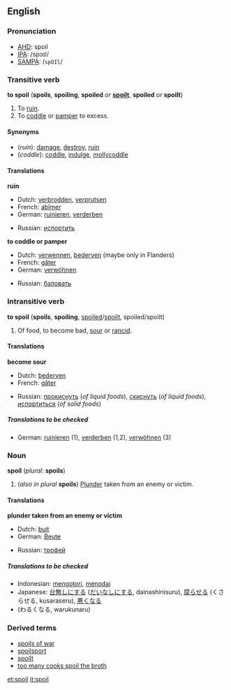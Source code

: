 ==English==
===Pronunciation===
*[[AHD]]: spoil
*[[IPA]]: /spɔɪl/
*[[SAMPA]]: /<tt>spOIl</tt>/

===Transitive verb===
'''to spoil''' ('''spoils''', '''spoiling''', '''spoiled''' ''or'' '''[[spoilt]]''', '''spoiled''' ''or'' '''spoilt''')

#To [[ruin]].
#To [[coddle]] or [[pamper]] to excess.

====Synonyms====
*(''ruin''): [[damage]], [[destroy]], [[ruin]]
*(''coddle''): [[coddle]], [[indulge]], [[mollycoddle]]

====Translations====

'''ruin'''
{{top}}
*Dutch: [[verbrodden]], [[verprutsen]]
*French: [[abîmer]]
*German: [[ruinieren]], [[verderben]]
{{mid}}
*Russian: [[испортить]]
{{bottom}}

'''to coddle or pamper'''
{{top}}
*Dutch: [[verwennen]], [[bederven]] (maybe only in Flanders)
*French: [[gâter]]
*German: [[verwöhnen]]
{{mid}}
*Russian: [[баловать]]
{{bottom}}

===Intransitive verb===
'''to spoil''' ('''spoils''', '''spoiling''', [[spoiled]]/[[spoilt]], spoiled/spoilt)

#Of food, to become bad, [[sour]] or [[rancid]].

====Translations====

'''become sour'''
{{top}}
*Dutch: [[bederven]]
*French: [[gâter]]
{{mid}}
*Russian: [[прокиснуть]] (''of liquid foods''), [[скиснуть]] (''of liquid foods''), [[испортиться]] (''of solid foods'')
{{bottom}}

=====Translations to be checked=====
<!--Remove this section once all of the translations below have been moved into the tables above.-->
{{checktrans}}

*German: [[ruinieren]] (1), [[verderben]] (1,2), [[verwöhnen]] (3)

===Noun===
'''spoil''' (''plural:'' '''spoils''')

#(''also in plural'' '''spoils''') [[plunder|Plunder]] taken from an enemy or victim.

====Translations====

'''plunder taken from an enemy or victim'''
{{top}}
*Dutch: [[buit]] {{f}}
*German: [[Beute]] {{f}}
{{mid}}
*Russian: [[трофей]] {{m}}
{{bottom}}

=====Translations to be checked=====
<!--Remove this section once all of the translations below have been moved into the tables above.-->
{{checktrans}}

*Indonesian: [[kotor|mengotori]], [[noda|menodai]]
*Japanese: [[台無しにする]] ([[だいなしにする]], dainashinisuru), [[腐らせる]] (くさらせる, kusaraseru), [[悪くなる]] 
*(わるくなる, warukunaru)

===Derived terms===
*[[spoils of war]]
*[[spoilsport]]
*[[spoilt]]<!--adjective, referring to people, ballot papers, etc-->
*[[too many cooks spoil the broth]]

[[et:spoil]]
[[it:spoil]]